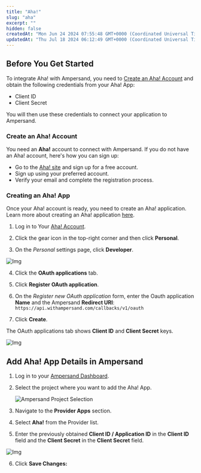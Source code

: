 ```yaml
---
title: "Aha!"
slug: "aha"
excerpt: ""
hidden: false
createdAt: "Mon Jun 24 2024 07:55:48 GMT+0000 (Coordinated Universal Time)"
updatedAt: "Thu Jul 18 2024 06:12:49 GMT+0000 (Coordinated Universal Time)"
---
```

## Before You Get Started

To integrate Aha! with Ampersand, you need to [Create an Aha! Account](#create-an-aha-account) and obtain the following credentials from your Aha! App:

- Client ID
- Client Secret

You will then use these credentials to connect your application to Ampersand.

### Create an Aha! Account

You need an **Aha!** account to connect with Ampersand. If you do not have an Aha! account, here's how you can sign up:

- Go to the [Aha! site](https://www.aha.io/) and sign up for a free account.
- Sign up using your preferred account.
- Verify your email and complete the registration process.

### Creating an Aha! App

Once your Aha! account is ready, you need to create an Aha! application. Learn more about creating an Aha! application [here](https://www.aha.io/support/api/authentication).

1. Log in to Your [Aha! Account](https://www.aha.io/).

2. Click the gear icon in the top-right corner and then click **Personal**.

3. On the _Personal_ settings page, click **Developer**.

![Img](/images/provider-guides/bcc83d7-Aha1.gif)

4. Click the **OAuth applications** tab.

5. Click **Register OAuth application**.

6. On the _Register new OAuth application_ form, enter the Oauth application **Name** and the Ampersand **Redirect URI**: `https://api.withampersand.com/callbacks/v1/oauth`

7. Click **Create**.

The OAuth applications tab shows **Client ID** and **Client Secret** keys.

![Img](/images/provider-guides/bbd5309-Aha2.gif)

## Add Aha! App Details in Ampersand

1. Log in to your [Ampersand Dashboard](https://dashboard.withampersand.com).

2. Select the project where you want to add the Aha! App.

   ![Ampersand Project Selection](/images/provider-guides/dd47b7a-Ampersand.png)

3. Navigate to the **Provider Apps** section.

4. Select **Aha!** from the Provider list.

5. Enter the previously obtained **Client ID / Application ID** in the **Client ID** field and the **Client Secret** in the **Client Secret** field.

![Img](/images/provider-guides/c425479-Aha3.gif)   

6. Click **Save Changes:**

